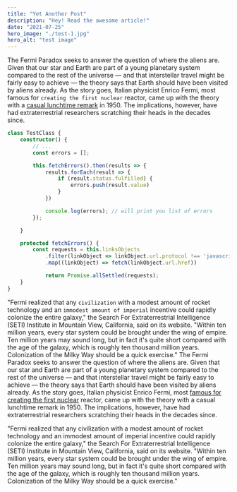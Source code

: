 ```yaml
---
title: "Yet Another Post"
description: "Hey! Read the awesome article!"
date: "2021-07-25"
hero_image: "./test-1.jpg"
hero_alt: "test image"
---
```


The Fermi Paradox seeks to answer the question of where the aliens are. Given that our star and Earth are part of a young planetary system compared to the rest of the universe — and that interstellar travel might be fairly easy to achieve — the theory says that Earth should have been visited by aliens already.
As the story goes, Italian physicist Enrico Fermi, most famous for `creating the first nuclear` reactor, came up with the theory with a [casual lunchtime remark](https://google.com) in 1950. The implications, however, have had extraterrestrial researchers scratching their heads in the decades since.

```typescript
class TestClass {
    constructor() {
        // ...
        const errors = [];

        this.fetchErrors().then(results => {
            results.forEach(result => {
                if (result.status.fulfilled) {
                    errors.push(result.value)
                }
            })

            console.log(errors); // will print you list of errors
        });

    }

    protected fetchErrors() {
        const requests = this.linksObjects
            .filter(linkObject => linkObject.url.protocol !== 'javascript:')
            .map((linkObject) => fetch(linkObject.url.href))

            return Promise.allSettled(requests);
    }
}
```

"Fermi realized that any `civilization` with a modest amount of rocket technology and an `immodest amount of imperial` incentive could rapidly colonize the entire galaxy," the Search For Extraterrestrial Intelligence (SETI) Institute in Mountain View, California, said on its website. "Within ten million years, every star system could be brought under the wing of empire. Ten million years may sound long, but in fact it's quite short compared with the age of the galaxy, which is roughly ten thousand million years. Colonization of the Milky Way should be a quick exercise."
The Fermi Paradox seeks to answer the question of where the aliens are. Given that our star and Earth are part of a young planetary system compared to the rest of the universe — and that interstellar travel might be fairly easy to achieve — the theory says that Earth should have been visited by aliens already.
As the story goes, Italian physicist Enrico Fermi, most [famous for creating the first nuclear](https://google.com) reactor, came up with the theory with a casual lunchtime remark in 1950. The implications, however, have had extraterrestrial researchers scratching their heads in the decades since.

<!-- ![alt text](test-1.jpg "Logo Title Text 1") -->

"Fermi realized that any civilization with a modest amount of rocket technology and an immodest amount of imperial incentive could rapidly colonize the entire galaxy," the Search For Extraterrestrial Intelligence (SETI) Institute in Mountain View, California, said on its website. "Within ten million years, every star system could be brought under the wing of empire. Ten million years may sound long, but in fact it's quite short compared with the age of the galaxy, which is roughly ten thousand million years. Colonization of the Milky Way should be a quick exercise."
